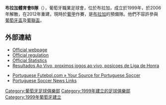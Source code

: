 {{noteTA
|G1=Football
|G2=UEFA
}}
{{Infobox football club
| fullname = 布拉加体育俱乐部B队<br>''Sporting Clube de Braga B''
| clubname = 布拉加B隊<br>''Braga B''
| founded  = 1999–2006, 2012–
| ground   = [[Estádio_Primeiro_de_Maio|Estádio Primeiro de Maio]]
| capacity = 28,800 <sub>(limited to 5,000 in [[Segunda_Liga|Segunda Liga]])<ref>[http://www.ligaportugal.pt/oou/clube/20142015/segundaliga/286 Liga Portugal]</ref></sub>
| image    = [[File:Sporting_Clube_Braga.png|125px]]
| nickname = ''Os Arcebispos'' (The Archbishops)<br /> ''Os Arsenalistas'' (The Arsenalists)<br /> ''Minhotos'' (Those from [[Minho_Province|Minho]])<br /> ''Os Guerreiros do [[Minho_Province|Minho]]'' (The [[Minho_Province|Minho]] Warriors)
| chrtitle = 主席
| chairman = 安东尼奥·萨尔瓦多<br>（''António Salvador''）
| mgrtitle = 領隊
| manager  = {{le|阿贝尔·费雷拉|Abel Ferreira}}
| league   = [[葡萄牙足球甲級聯賽|葡萄牙足球甲級聯賽]]
| season   = 2016–17
| position = 葡甲，第 7 位
| website  = http://www.scbraga.pt/
| current  = 
| pattern_ra1=_braga1415h
| pattern_b1=_braga1415h
| pattern_la1=_braga1415h
| pattern_so1=
| leftarm1=FFFFFF
| body1=FF0000
| rightarm1=FFFFFF
| shorts1=FFFFFF
| socks1=FF0000
| pattern_ra2=_braga1415a
| pattern_b2=_braga14a
| pattern_la2=_braga1415a
| pattern_sh2=_braga1415a
| pattern_so2=_braga1415a
| leftarm2=212D56
| body2=212D56
| rightarm2=212D56
| shorts2=212D56
| socks2=429EFF
| pattern_la3=|pattern_b3=|pattern_ra3=|pattern_so3=
| leftarm3=|body3=|rightarm3=|shorts3=|socks3
}}

'''布拉加體育會B隊'''（{{lang-pt|Sporting Clube de Braga B}}），葡萄牙職業足球會，位於布拉加，成立於1999年，於2006年解散，在2012年重建，現時於[[葡甲|葡甲]]作賽，是[[布拉加体育俱乐部|布拉加]]的預備隊。他們不容許參與[[葡萄牙盃|葡萄牙盃]]及[[葡聯盃|葡聯盃]]。

==外部連結==
*[http://www.lpfp.pt/segunda_liga/Pages/Jornada.aspx Official webpage] {{Wayback|url=http://www.lpfp.pt/segunda_liga/Pages/Jornada.aspx |date=20130902075943 }} {{pt icon}}
*[http://www.lpfp.pt/SiteCollectionDocuments/Regulamento%20de%20competi%C3%A7%C3%B5es.pdf Official regulation] {{Wayback|url=http://www.lpfp.pt/SiteCollectionDocuments/Regulamento%20de%20competi%C3%A7%C3%B5es.pdf |date=20090206131334 }} {{pt icon}}
*[http://www.lpfp.pt/liga_orangina/pages/estatisticas.aspx Official Statistics] {{Wayback|url=http://www.lpfp.pt/liga_orangina/pages/estatisticas.aspx |date=20120618162723 }} {{pt icon}}
*[https://web.archive.org/web/20150518085833/http://www.aovivo.pt/futebol/portugal/liga-de-honra/ Resultados Ao Vivo, proximos jogos ao vivo, posicoes de Liga de Honra] {{pt icon}}
 
*[https://web.archive.org/web/20150416063412/http://www.pfutebol.com/ Portuguese Futebol.com » Your Source for Portuguese Soccer] {{en icon}}
*[http://portuguesesoccernewslinks.com/ Portuguese Soccer News Links] {{Wayback|url=http://portuguesesoccernewslinks.com/ |date=20150506140231 }} {{en icon}}

[[Category:葡萄牙足球俱樂部|Category:葡萄牙足球俱樂部]]
[[Category:1999年建立的足球俱樂部|Category:1999年建立的足球俱樂部]]
[[Category:1999年葡萄牙建立|Category:1999年葡萄牙建立]]


{{fc-stub}}